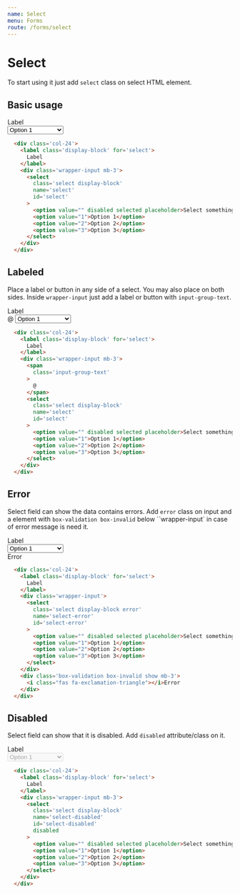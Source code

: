 ```yaml
---
name: Select
menu: Forms
route: /forms/select
---
```


# Select
To start using it just add `select` class on select HTML element.

## Basic usage

  <div className='col-sm-24 col-md-12 col-lg-8'>
    <label className='display-block' for='select'>
      Label
    </label>
    <div className='wrapper-input mb-3'>
      <select
        className='select display-block'
        name='select'
        id='select'
        defaultValue=''
      >
        <option value="" disabled placeholder>Select something</option>
        <option value="1">Option 1</option>
        <option value="2">Option 2</option>
        <option value="3">Option 3</option>
      </select>
    </div>
  </div>

```html
  <div class='col-24'>
    <label class='display-block' for='select'>
      Label
    </label>
    <div class='wrapper-input mb-3'>
      <select
        class='select display-block'
        name='select'
        id='select'
      >
        <option value="" disabled selected placeholder>Select something</option>
        <option value="1">Option 1</option>
        <option value="2">Option 2</option>
        <option value="3">Option 3</option>
      </select>
    </div>
  </div>
```

## Labeled
Place a label or button in any side of a select. You may also place on both sides. Inside `wrapper-input` just add a label or button with `input-group-text`.

  <div className='col-sm-24 col-md-12 col-lg-8'>
    <label className='display-block' for='select'>
      Label
    </label>
    <div className='wrapper-input mb-3'>
      <span
        className='input-group-text'
      >
        @
      </span>
      <select
        className='select display-block'
        name='select'
        id='select'
        defaultValue=''
      >
        <option value="" disabled placeholder>Select something</option>
        <option value="1">Option 1</option>
        <option value="2">Option 2</option>
        <option value="3">Option 3</option>
      </select>
    </div>
  </div>

```html
  <div class='col-24'>
    <label class='display-block' for='select'>
      Label
    </label>
    <div class='wrapper-input mb-3'>
      <span
        class='input-group-text'
      >
        @
      </span>
      <select
        class='select display-block'
        name='select'
        id='select'
      >
        <option value="" disabled selected placeholder>Select something</option>
        <option value="1">Option 1</option>
        <option value="2">Option 2</option>
        <option value="3">Option 3</option>
      </select>
    </div>
  </div>
```

## Error
Select field can show the data contains errors. Add `error` class on input and a element with `box-validation box-invalid` below ``wrapper-input` in case of error message is need it.

  <div className='col-sm-24 col-md-12 col-lg-8'>
    <label className='display-block' for='select'>
      Label
    </label>
    <div className='wrapper-input'>
      <select
        className='select display-block error'
        name='select-error'
        id='select-error'
        defaultValue=''
      >
        <option value="" disabled placeholder>Select something</option>
        <option value="1">Option 1</option>
        <option value="2">Option 2</option>
        <option value="3">Option 3</option>
      </select>
    </div>
    <div className='box-validation box-invalid show mb-3'>
      <i className="fas fa-exclamation-triangle"></i>Error
    </div>
  </div>

```html
  <div class='col-24'>
    <label class='display-block' for='select'>
      Label
    </label>
    <div class='wrapper-input'>
      <select
        class='select display-block error'
        name='select-error'
        id='select-error'
      >
        <option value="" disabled selected placeholder>Select something</option>
        <option value="1">Option 1</option>
        <option value="2">Option 2</option>
        <option value="3">Option 3</option>
      </select>
    </div>
    <div class='box-validation box-invalid show mb-3'>
      <i class="fas fa-exclamation-triangle"></i>Error
    </div>
  </div>
```

## Disabled
Select field can show that it is disabled. Add `disabled` attribute/class on it.

<div className='col-sm-24 col-md-12 col-lg-8'>
  <label className='display-block' for='select'>
    Label
  </label>
  <div className='wrapper-input mb-3'>
    <select
      className='select display-block'
      name='select-disabled'
      id='select-disabled'
      defaultValue=''
      disabled
    >
      <option value="" disabled placeholder>Select something</option>
      <option value="1">Option 1</option>
      <option value="2">Option 2</option>
      <option value="3">Option 3</option>
    </select>
  </div>
</div>

```html
  <div class='col-24'>
    <label class='display-block' for='select'>
      Label
    </label>
    <div class='wrapper-input mb-3'>
      <select
        class='select display-block'
        name='select-disabled'
        id='select-disabled'
        disabled
      >
        <option value="" disabled selected placeholder>Select something</option>
        <option value="1">Option 1</option>
        <option value="2">Option 2</option>
        <option value="3">Option 3</option>
      </select>
    </div>
  </div>
```
